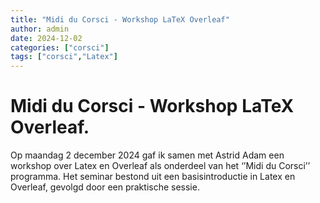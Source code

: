 ```yaml
---
title: "Midi du Corsci - Workshop LaTeX Overleaf"
author: admin
date: 2024-12-02
categories: ["corsci"]
tags: ["corsci","Latex"]
---
```


# Midi du Corsci - Workshop LaTeX Overleaf.
Op maandag 2 december 2024 gaf ik samen met Astrid Adam een workshop over Latex en Overleaf als onderdeel van het ''Midi du Corsci'' programma. Het seminar bestond uit een basisintroductie in Latex en Overleaf, gevolgd door een praktische sessie.
